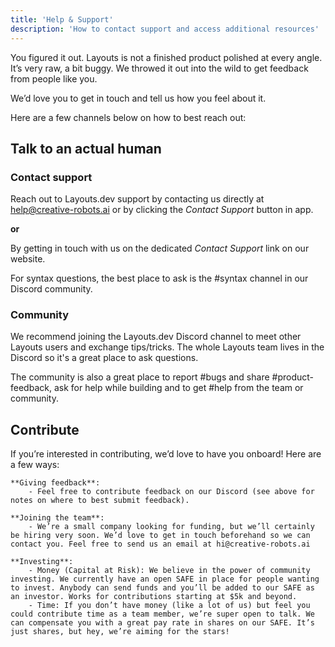 ```yaml
---
title: 'Help & Support'
description: 'How to contact support and access additional resources'
---
```

You figured it out. Layouts is not a finished product polished at every angle.
It’s very raw, a bit buggy. We throwed it out into the wild to get feedback from people like you.

We’d love you to get in touch and tell us how you feel about it. 

Here are a few channels below on how to best reach out:

## Talk to an actual human
 
### Contact support
Reach out to Layouts.dev support by contacting us directly at help@creative-robots.ai or by clicking the _Contact Support_ button in app. 

**or**

By getting in touch with us on the dedicated _Contact Support_ link on our website.

For syntax questions, the best place to ask is the #syntax channel in our Discord community.

### Community 
We recommend joining the Layouts.dev Discord channel to meet other Layouts users and exchange tips/tricks. 
The whole Layouts team lives in the Discord so it's a great place to ask questions. 

The community is also a great place to report #bugs and share #product-feedback, ask for help while building and to get #help from the team or community.


## Contribute 

If you’re interested in contributing, we’d love to have you onboard!
Here are a few ways:

    **Giving feedback**:
        - Feel free to contribute feedback on our Discord (see above for notes on where to best submit feedback).
    
    **Joining the team**: 
        - We’re a small company looking for funding, but we’ll certainly be hiring very soon. We’d love to get in touch beforehand so we can contact you. Feel free to send us an email at hi@creative-robots.ai
   
    **Investing**: 
        - Money (Capital at Risk): We believe in the power of community investing. We currently have an open SAFE in place for people wanting to invest. Anybody can send funds and you’ll be added to our SAFE as an investor. Works for contributions starting at $5k and beyond.
        - Time: If you don’t have money (like a lot of us) but feel you could contribute time as a team member, we’re super open to talk. We can compensate you with a great pay rate in shares on our SAFE. It’s just shares, but hey, we’re aiming for the stars!